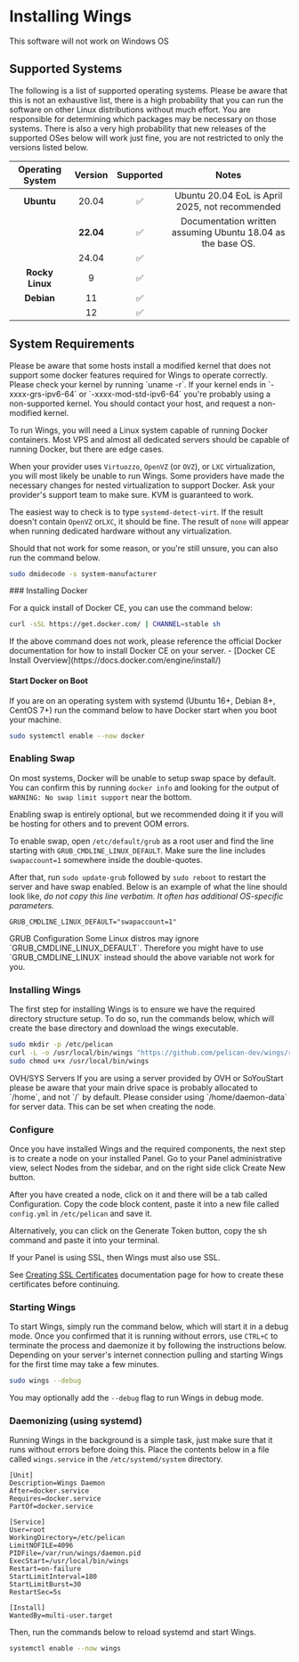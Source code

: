 
# Installing Wings

<Callout type="warning">
This software will not work on Windows OS
</Callout>

## Supported Systems

The following is a list of supported operating systems. Please be aware that this is not an exhaustive list,
there is a high probability that you can run the software on other Linux distributions without much effort.
You are responsible for determining which packages may be necessary on those systems. There is also a very
high probability that new releases of the supported OSes below will work just fine, you are not restricted to
only the versions listed below.

| Operating System | Version | Supported | Notes                                                       |
|:----------------:|:-------:|:---------:|:-----------------------------------------------------------:|
| **Ubuntu**       | 20.04   |     ✅︎    | Ubuntu 20.04 EoL is April 2025, not recommended             |
|                  |**22.04**|     ✅︎    | Documentation written assuming Ubuntu 18.04 as the base OS. |
|                  | 24.04   |     ✅︎    |                                                             |
| **Rocky Linux**  | 9       |     ✅︎    |                                                             |
| **Debian**       | 11      |     ✅︎    |                                                             |
|                  | 12      |     ✅︎    |                                                             |

## System Requirements

<Callout type="warning">
Please be aware that some hosts install a modified kernel that does not support some docker features required for Wings to operate correctly. Please
check your kernel by running `uname -r`. If your kernel ends in `-xxxx-grs-ipv6-64` or `-xxxx-mod-std-ipv6-64` you're
probably using a non-supported kernel. You should contact your host, and request a non-modified kernel.
</Callout>

To run Wings, you will need a Linux system capable of running Docker containers. Most VPS and almost all
dedicated servers should be capable of running Docker, but there are edge cases.

When your provider uses `Virtuozzo`, `OpenVZ` (or `OVZ`), or `LXC` virtualization, you will most likely be unable to
run Wings. Some providers have made the necessary changes for nested virtualization to support Docker. Ask your provider's support team to make sure. KVM is guaranteed to work.

The easiest way to check is to type `systemd-detect-virt`.
If the result doesn't contain `OpenVZ` or`LXC`, it should be fine. The result of `none` will appear when running dedicated hardware without any virtualization.

Should that not work for some reason, or you're still unsure, you can also run the command below.

```sh copy
sudo dmidecode -s system-manufacturer
```
<Steps>
### Installing Docker

For a quick install of Docker CE, you can use the command below:

```sh copy
curl -sSL https://get.docker.com/ | CHANNEL=stable sh
```

<Callout type="info">
If the above command does not work, please reference the official Docker documentation for how to install Docker CE on your server.
- [Docker CE Install Overview](https://docs.docker.com/engine/install/)
</Callout>

#### Start Docker on Boot

If you are on an operating system with systemd (Ubuntu 16+, Debian 8+, CentOS 7+) run the command below to have Docker start when you boot your machine.

```sh copy
sudo systemctl enable --now docker
```

### Enabling Swap

On most systems, Docker will be unable to setup swap space by default. You can confirm this by running `docker info` and looking for the output of `WARNING: No swap limit support` near the bottom.

Enabling swap is entirely optional, but we recommended doing it if you will be hosting for others and to prevent OOM errors.

To enable swap, open `/etc/default/grub` as a root user and find the line starting with `GRUB_CMDLINE_LINUX_DEFAULT`. Make
sure the line includes `swapaccount=1` somewhere inside the double-quotes.

After that, run `sudo update-grub` followed by `sudo reboot` to restart the server and have swap enabled.
Below is an example of what the line should look like, _do not copy this line verbatim. It often has additional OS-specific parameters._

```text copy
GRUB_CMDLINE_LINUX_DEFAULT="swapaccount=1"
```

<Callout type="info">
GRUB Configuration  
Some Linux distros may ignore `GRUB_CMDLINE_LINUX_DEFAULT`.  
Therefore you might have to use `GRUB_CMDLINE_LINUX` instead should the above variable not work for you.
</Callout>

### Installing Wings

The first step for installing Wings is to ensure we have the required directory structure setup. To do so,
run the commands below, which will create the base directory and download the wings executable.

```sh
sudo mkdir -p /etc/pelican
curl -L -o /usr/local/bin/wings "https://github.com/pelican-dev/wings/releases/latest/download/wings_linux_$([[ "$(uname -m)" == "x86_64" ]] && echo "amd64" || echo "arm64")"
sudo chmod u+x /usr/local/bin/wings
```

<Callout type="warning">
OVH/SYS Servers  
If you are using a server provided by OVH or SoYouStart please be aware that your main drive space is probably allocated to
`/home`, and not `/` by default. Please consider using `/home/daemon-data` for server data. This can be set when creating the node.
</Callout>

### Configure

Once you have installed Wings and the required components, the next step is to create a node on your installed Panel. 
Go to your Panel administrative view, select Nodes from the sidebar, and on the right side click Create New button.

After you have created a node, click on it and there will be a tab called Configuration. 
Copy the code block content, paste it into a new file called `config.yml` in `/etc/pelican` and save it.

Alternatively, you can click on the Generate Token button, copy the sh command and paste it into your terminal.

<Callout>
If your Panel is using SSL, then Wings must also use SSL.  
  
See [Creating SSL Certificates](/tutorials/creating_ssl_certificates.html) documentation page for how to create these certificates before continuing.
</Callout>

### Starting Wings

To start Wings, simply run the command below, which will start it in a debug mode. 
Once you confirmed that it is running without errors, use `CTRL+C` to terminate the process and daemonize it by following the instructions below. 
Depending on your server's internet connection pulling and starting Wings for the first time may take a few minutes.

```sh copy
sudo wings --debug
```

You may optionally add the `--debug` flag to run Wings in debug mode.

### Daemonizing (using systemd)

Running Wings in the background is a simple task, just make sure that it runs without errors before doing
this. Place the contents below in a file called `wings.service` in the `/etc/systemd/system` directory.

```text {9} copy
[Unit]
Description=Wings Daemon
After=docker.service
Requires=docker.service
PartOf=docker.service

[Service]
User=root
WorkingDirectory=/etc/pelican
LimitNOFILE=4096
PIDFile=/var/run/wings/daemon.pid
ExecStart=/usr/local/bin/wings
Restart=on-failure
StartLimitInterval=180
StartLimitBurst=30
RestartSec=5s

[Install]
WantedBy=multi-user.target
```

Then, run the commands below to reload systemd and start Wings.

```sh copy
systemctl enable --now wings
```

</Steps>